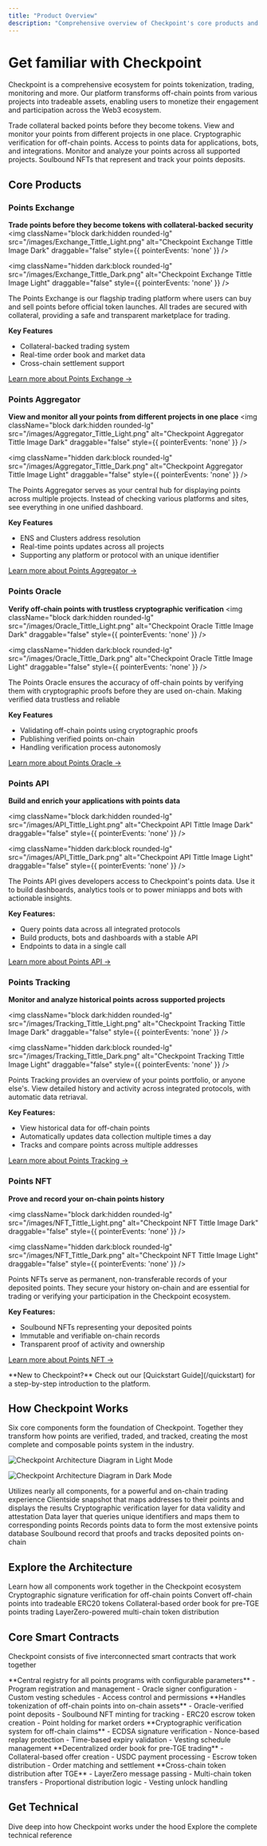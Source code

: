 ```yaml
---
title: "Product Overview"
description: "Comprehensive overview of Checkpoint's core products and ecosystem"
---
```


# Get familiar with Checkpoint

Checkpoint is a comprehensive ecosystem for points tokenization, trading, monitoring and more. Our platform transforms off-chain points from various projects into tradeable assets, enabling users to monetize their engagement and participation across the Web3 ecosystem.

<CardGroup cols={3}>
  <Card title="Points Exchange" icon="store" iconType="solid" href="/core-products/point-exchange">
    Trade collateral backed points before they become tokens.
  </Card>
  <Card title="Points Aggregator" icon="coins" iconType="solid" href="/core-products/point-aggregator">
    View and monitor your points from different projects in one place.
  </Card>
  <Card title="Points Oracle" icon="certificate" iconType="solid" href="/core-products/point-oracle">
    Cryptographic verification for off-chain points.
  </Card>
  <Card title="Points API" icon="server" iconType="solid" href="/core-products/point-api">
    Access to points data  for applications, bots, and integrations.
  </Card>
  <Card title="Points Tracking" icon="chart-area" iconType="solid" href="/core-products/point-tracking">
    Monitor and analyze your points across all supported projects.
  </Card>
  <Card title="Points NFT" icon="camera-retro" iconType="solid" href="/core-products/checkpoint-point-nfts">
    Soulbound NFTs that represent and track your points deposits.
  </Card>
</CardGroup>

## Core Products

### Points Exchange
**Trade points before they become tokens with collateral-backed security**
<img 
  className="block dark:hidden rounded-lg" 
  src="/images/Exchange_Tittle_Light.png" 
  alt="Checkpoint Exchange Tittle Image Dark"
  draggable="false"
  style={{ pointerEvents: 'none' }}
/>

<img 
  className="hidden dark:block rounded-lg" 
  src="/images/Exchange_Tittle_Dark.png" 
  alt="Checkpoint Exchange Tittle Image Light"
  draggable="false"
  style={{ pointerEvents: 'none' }}
/>

The Points Exchange is our flagship trading platform where users can buy and sell points before official token launches. All trades are secured with collateral, providing a safe and transparent marketplace for trading.

**Key Features**
- Collateral-backed trading system
- Real-time order book and market data
- Cross-chain settlement support

[Learn more about Points Exchange →](/core-products/point-exchange)

### Points Aggregator
**View and monitor all your points from different projects in one place**
<img 
  className="block dark:hidden rounded-lg" 
  src="/images/Aggregator_Tittle_Light.png" 
  alt="Checkpoint Aggregator Tittle Image Dark"
  draggable="false"
  style={{ pointerEvents: 'none' }}
/>

<img 
  className="hidden dark:block rounded-lg" 
  src="/images/Aggregator_Tittle_Dark.png" 
  alt="Checkpoint Aggregator Tittle Image Light"
  draggable="false"
  style={{ pointerEvents: 'none' }}
/>

The Points Aggregator serves as your central hub for displaying points across multiple projects. Instead of checking various platforms and sites, see everything in one unified dashboard.

**Key Features**
- ENS and Clusters address resolution
- Real-time points updates across all projects
- Supporting any platform or protocol with an unique identifier

[Learn more about Points Aggregator →](/core-products/point-aggregator)

### Points Oracle
**Verify off-chain points with trustless cryptographic verification**
<img 
  className="block dark:hidden rounded-lg" 
  src="/images/Oracle_Tittle_Light.png" 
  alt="Checkpoint Oracle Tittle Image Dark"
  draggable="false"
  style={{ pointerEvents: 'none' }}
/>

<img 
  className="hidden dark:block rounded-lg" 
  src="/images/Oracle_Tittle_Dark.png" 
  alt="Checkpoint Oracle Tittle Image Light"
  draggable="false"
  style={{ pointerEvents: 'none' }}
/>

The Points Oracle ensures the accuracy of off-chain points by verifying them with cryptographic proofs before they are used on-chain. Making verified data trustless and reliable

**Key Features**
- Validating off-chain points using cryptographic proofs
- Publishing verified points on-chain
- Handling verification process autonomosly

[Learn more about Points Oracle →](/core-products/point-oracle)

### Points API
**Build and enrich your applications with points data**

<img 
  className="block dark:hidden rounded-lg" 
  src="/images/API_Tittle_Light.png" 
  alt="Checkpoint API Tittle Image Dark"
  draggable="false"
  style={{ pointerEvents: 'none' }}
/>

<img 
  className="hidden dark:block rounded-lg" 
  src="/images/API_Tittle_Dark.png" 
  alt="Checkpoint API Tittle Image Light"
  draggable="false"
  style={{ pointerEvents: 'none' }}
/>

The Points API gives developers access to Checkpoint's points data. Use it to build dashboards, analytics tools or to power miniapps and bots with actionable insights.

**Key Features:**
- Query points data across all integrated protocols
- Build products, bots and dashboards with a stable API
- Endpoints to data in a single call

[Learn more about Points API →](/core-products/point-api)

### Points Tracking
**Monitor and analyze historical points across supported projects**

<img 
  className="block dark:hidden rounded-lg" 
  src="/images/Tracking_Tittle_Light.png" 
  alt="Checkpoint Tracking Tittle Image Dark"
  draggable="false"
  style={{ pointerEvents: 'none' }}
/>

<img 
  className="hidden dark:block rounded-lg" 
  src="/images/Tracking_Tittle_Dark.png" 
  alt="Checkpoint Tracking Tittle Image Light"
  draggable="false"
  style={{ pointerEvents: 'none' }}
/>

Points Tracking provides an overview of your points portfolio, or anyone else's. View detailed history and activity across integrated protocols, with automatic data retriaval.

**Key Features:**
- View historical data for off-chain points
- Automatically updates data collection multiple times a day
- Tracks and compare points across multiple addresses

[Learn more about Points Tracking →](/core-products/point-tracking)

### Points NFT
**Prove and record your on-chain points history**

<img 
  className="block dark:hidden rounded-lg" 
  src="/images/NFT_Tittle_Light.png" 
  alt="Checkpoint NFT Tittle Image Dark"
  draggable="false"
  style={{ pointerEvents: 'none' }}
/>

<img 
  className="hidden dark:block rounded-lg" 
  src="/images/NFT_Tittle_Dark.png" 
  alt="Checkpoint NFT Tittle Image Light"
  draggable="false"
  style={{ pointerEvents: 'none' }}
/>

Points NFTs serve as permanent, non-transferable records of your deposited points. They secure your history on-chain and are essential for trading or verifying your participation in the Checkpoint ecosystem.

**Key Features:**
- Soulbound NFTs representing your deposited points
- Immutable and verifiable on-chain records
- Transparent proof of activity and ownership

[Learn more about Points NFT →](/core-products/checkpoint-point-nfts)

<Note>
  **New to Checkpoint?** Check out our [Quickstart Guide](/quickstart) for a step-by-step introduction to the platform.
</Note>


## How Checkpoint Works

Six core components form the foundation of Checkpoint. Together they transform how points are verified, traded, and tracked, creating the most complete and composable points system in the industry.

<img 
  className="block dark:hidden rounded-lg" 
  src="/images/Diagram_Checkpoint_Light.svg" 
  alt="Checkpoint Architecture Diagram in Light Mode"
/>

<img 
  className="hidden dark:block rounded-lg" 
  src="/images/Diagram_Checkpoint_Dark.svg" 
  alt="Checkpoint Architecture Diagram in Dark Mode"
/>



<Steps>
  <Step title="Checkpoint Exchange">
    Utilizes nearly all components, for a powerful and on-chain trading experience
  </Step>
  <Step title="Checkpoint Aggregator">
    Clientside snapshot that maps addresses to their points and displays the results
  </Step>
  <Step title="Checkpoint Oracle">
    Cryptographic verification layer for data validity and attestation
  </Step>
  <Step title="Checkpoint API">
    Data layer that queries unique identifiers and maps them to corresponding points
  </Step>
  <Step title="Checkpoint Tracking">
    Records points data to form the most extensive points database
  </Step>
  <Step title="Checkpoint NFT">
    Soulbound record that proofs and tracks deposited points on-chain
  </Step>
</Steps>

## Explore the Architecture

<CardGroup cols={2}>
  <Card
    title="Technical Overview"
    icon="sitemap"
    href="/architecture/"
  >
    Learn how all components work together in the Checkpoint ecosystem
  </Card>
  <Card
    title="Oracle System"
    icon="certificate"
    href="/architecture/oracle-system"
  >
    Cryptographic signature verification for off-chain points
  </Card>
</CardGroup>
<CardGroup cols={3}>
 <Card
    title="Points Tokenization"
    icon="coins"
    href="/architecture/points-tokenization"
  >
    Convert off-chain points into tradeable ERC20 tokens
  </Card>
  <Card
    title="Market Trading"
    icon="chart-line"
    href="/architecture/market-trading"
  >
    Collateral-based order book for pre-TGE points trading
  </Card>
  <Card
    title="Settlement"
    icon="globe"
    href="/architecture/program-settlement"
  >
    LayerZero-powered multi-chain token distribution
  </Card>
</CardGroup>

## Core Smart Contracts

Checkpoint consists of five interconnected smart contracts that work together

<AccordionGroup>
  <Accordion title="Registry Contract" icon="book">
    **Central registry for all points programs with configurable parameters**
    - Program registration and management
    - Oracle signer configuration
    - Custom vesting schedules
    - Access control and permissions
  </Accordion>

  <Accordion title="Deposit Contract" icon="inbox">
    **Handles tokenization of off-chain points into on-chain assets**
    - Oracle-verified point deposits
    - Soulbound NFT minting for tracking
    - ERC20 escrow token creation
    - Point holding for market orders
  </Accordion>

  <Accordion title="Oracle Contract" icon="certificate">
    **Cryptographic verification system for off-chain claims**
    - ECDSA signature verification
    - Nonce-based replay protection
    - Time-based expiry validation
    - Vesting schedule management
  </Accordion>

  <Accordion title="Market Contract" icon="store">
    **Decentralized order book for pre-TGE trading**
    - Collateral-based offer creation
    - USDC payment processing
    - Escrow token distribution
    - Order matching and settlement
  </Accordion>

  <Accordion title="Settlement Contract" icon="handshake">
    **Cross-chain token distribution after TGE**
    - LayerZero message passing
    - Multi-chain token transfers
    - Proportional distribution logic
    - Vesting unlock handling
  </Accordion>
</AccordionGroup>

## Get Technical

<CardGroup cols={2}>
  <Card
    title="Read the Architecture"
    icon="book-open"
    href="/architecture/"
  >
    Dive deep into how Checkpoint works under the hood
  </Card>
  <Card
    title="Browse Smart Contracts"
    icon="code"
    href="/technical-reference/smart-contracts"
  >
    Explore the complete technical reference
  </Card>
</CardGroup>